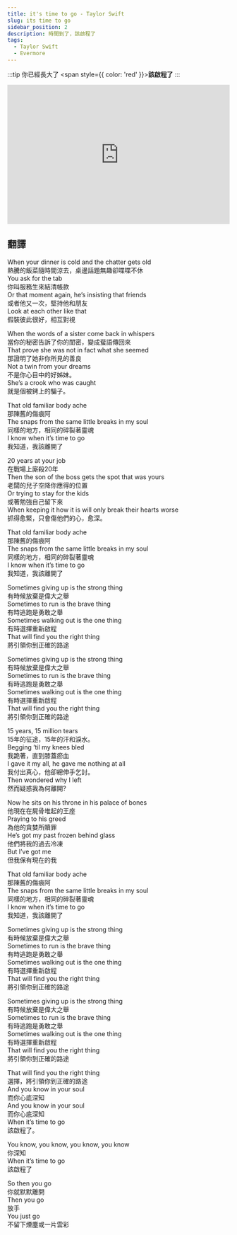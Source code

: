 ---
title: it's time to go - Taylor Swift
slug: its time to go
sidebar_position: 2
description: 時間到了，該啟程了
tags:
  - Taylor Swift
  - Evermore
---

:::tip 你已經長大了
<span style={{ color: 'red' }}><b>該啟程了</b></span>
:::

<iframe width="100%" height="315" src="https://www.youtube.com/embed/1iRbIYkccgw" title="YouTube video player" frameborder="0" allow="accelerometer; autoplay; clipboard-write; encrypted-media; gyroscope; picture-in-picture; web-share" allowfullscreen></iframe>  

## 翻譯
When your dinner is cold and the chatter gets old  
熱騰的飯菜隨時間涼去，桌邊話題無趣卻喋喋不休  
You ask for the tab  
你叫服務生來結清帳款  
Or that moment again, he’s insisting that friends  
或者他又一次，堅持他和朋友  
Look at each other like that  
假裝彼此很好，相互對視  
  
When the words of a sister come back in whispers  
當你的秘密告訴了你的閨密，變成蜚語傳回來  
That prove she was not in fact what she seemed  
那證明了她非你所見的善良  
Not a twin from your dreams  
不是你心目中的好姊妹。  
She’s a crook who was caught  
就是個被銬上的騙子。  
  
That old familiar body ache  
那陳舊的傷痕阿  
The snaps from the same little breaks in my soul  
同樣的地方，相同的碎裂著靈魂  
I know when it’s time to go  
我知道，我該離開了  
  
20 years at your job  
在戰場上廝殺20年  
Then the son of the boss gets the spot that was yours  
老闆的兒子空降你應得的位置  
Or trying to stay for the kids  
或著勉強自己留下來  
When keeping it how it is will only break their hearts worse  
抓得愈緊，只會傷他們的心，愈深。  
  
That old familiar body ache  
那陳舊的傷痕阿  
The snaps from the same little breaks in my soul  
同樣的地方，相同的碎裂著靈魂  
I know when it’s time to go  
我知道，我該離開了  
  
Sometimes giving up is the strong thing  
有時候放棄是偉大之舉  
Sometimes to run is the brave thing  
有時逃跑是勇敢之舉  
Sometimes walking out is the one thing  
有時選擇重新啟程  
That will find you the right thing  
將引領你到正確的路途  
  
Sometimes giving up is the strong thing  
有時候放棄是偉大之舉  
Sometimes to run is the brave thing  
有時逃跑是勇敢之舉  
Sometimes walking out is the one thing  
有時選擇重新啟程  
That will find you the right thing  
將引領你到正確的路途  
  
15 years, 15 million tears  
15年的征途，15年的汗和淚水。  
Begging ’til my knees bled  
我跪著，直到膝蓋瘀血  
I gave it my all, he gave me nothing at all  
我付出真心，他卻總伸手乞討。  
Then wondered why I left  
然而疑惑我為何離開?  
  
Now he sits on his throne in his palace of bones  
他現在在屍骨堆起的王座  
Praying to his greed  
為他的貪婪所贖罪  
He’s got my past frozen behind glass  
他們將我的過去冷凍  
But I’ve got me  
但我保有現在的我  
  
That old familiar body ache  
那陳舊的傷痕阿  
The snaps from the same little breaks in my soul  
同樣的地方，相同的碎裂著靈魂  
I know when it’s time to go  
我知道，我該離開了  
  
Sometimes giving up is the strong thing  
有時候放棄是偉大之舉  
Sometimes to run is the brave thing  
有時逃跑是勇敢之舉  
Sometimes walking out is the one thing  
有時選擇重新啟程  
That will find you the right thing  
將引領你到正確的路途  
  
Sometimes giving up is the strong thing  
有時候放棄是偉大之舉  
Sometimes to run is the brave thing  
有時逃跑是勇敢之舉  
Sometimes walking out is the one thing  
有時選擇重新啟程  
That will find you the right thing  
將引領你到正確的路途  
  
That will find you the right thing  
選擇，將引領你到正確的路途  
And you know in your soul  
而你心底深知  
And you know in your soul  
而你心底深知  
When it’s time to go  
該啟程了。  
  
You know, you know, you know, you know  
你深知  
When it’s time to go   
該啟程了  
  
So then you go  
你就默默離開  
Then you go  
放手  
You just go  
不留下煙塵或一片雲彩  

